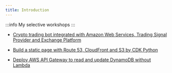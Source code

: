 ```yaml
---
title: Introduction
---
```


:::info My selective workshops
:::

- [Crypto trading bot integrated with Amazon Web Services, Trading Signal Provider and Exchange Platform](./trading-bot/get-started)

- [Build a static page with Route 53, CloudFront and S3 by CDK Python](./aws-static-page)
- [Deploy AWS API Gateway to read and update DynamoDB without Lambda](./apigateway-dynamodb)
